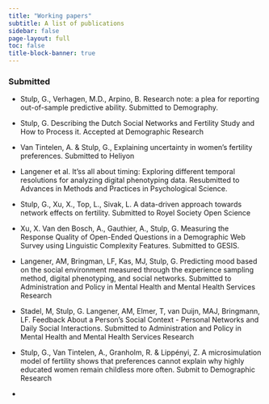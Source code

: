 ```yaml
---
title: "Working papers"
subtitle: A list of publications
sidebar: false
page-layout: full
toc: false
title-block-banner: true
---
```



### Submitted


* Stulp, G., Verhagen, M.D., Arpino, B. Research note: a plea for reporting out-of-sample predictive ability. Submitted to Demography. 

* Stulp, G. Describing the Dutch Social Networks and Fertility Study and How to Process it. Accepted at Demographic Research

* Van Tintelen, A. & Stulp, G., Explaining uncertainty in women's fertility preferences. Submitted to Heliyon

* Langener et al. It'ss all about timing: Exploring different temporal resolutions for analyzing digital phenotyping data. Resubmitted to Advances in Methods and Practices in Psychological Science.

* Stulp, G., Xu, X., Top, L., Sivak, L. A data-driven approach towards network effects on fertility. Submitted to Royel Society Open Science
	
* Xu, X. Van den Bosch, A., Gauthier, A., Stulp, G. Measuring the Response Quality of Open-Ended Questions in a Demographic Web Survey using Linguistic Complexity Features. Submitted to GESIS. 

* Langener, AM, Bringman, LF, Kas, MJ, Stulp, G. Predicting mood based on the social environment measured through the experience sampling method, digital phenotyping, and social networks. Submitted to Administration and Policy in Mental Health and Mental Health Services Research

* Stadel, M, Stulp, G. Langener, AM, Elmer, T, van Duijn, MAJ, Bringmann, LF. Feedback About a Person's Social Context - Personal Networks and Daily Social Interactions. Submitted to Administration and Policy in Mental Health and Mental Health Services Research

* Stulp, G., Van Tintelen, A., Granholm, R. & Lippényi, Z. A microsimulation model of fertility shows that preferences cannot explain why highly educated women remain childless more often. Submit to Demographic Research 

* 